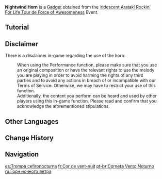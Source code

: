 {{Stub|Add usage information and preview}}
{{Item Infobox
|id           = 220097
|image        = Item Nightwind Horn.png
|type         = Gadgets
|invCategory  = Gadgets
|group        = Music Gadgets
|quality      = 4
|effect       = Allows the player to play music.
|description  = This exquisite horn is a Fontainian instrument that can be used in performances, and was a gift from Dvorak to you.<br>They say the tones of the horn are both rich and mellow as well as gentle, like a gentle evening breeze blowing among a thicket of trees. So, Fontainian composers often use horns to vividly bring the imagery of hunters and forests to life. Without a doubt, this instrument is eminently suited to a musical gala celebrating "life."
|source1      = [[Iridescent Arataki Rockin' For Life Tour de Force of Awesomeness]] Event
|source2      = 
|event        = Iridescent Arataki Rockin' For Life Tour de Force of Awesomeness
|reusable     = Yes
|usage        = Quick Use
|memento      = Yes
}}
'''Nightwind Horn''' is a [[Gadget]] obtained from the [[Iridescent Arataki Rockin' For Life Tour de Force of Awesomeness]] Event.
<!--
==Usage==
-->
==Tutorial==
{{Tutorial|Nightwind Horn}}

==Disclaimer==
There is a disclaimer in-game regarding the use of the horn:
:When using the Performance function, please make sure that you use an original composition or have the relevant rights to use the melody you are playing in order to avoid harming the rights of any third parties and to avoid any actions in breach of or incompatible with our Terms of Service. Otherwise, we may have to restrict your use of this function.<br>Additionally, the content you perform can be heard and used by other players using this in-game function. Please read and confirm that you acknowledge the aforementioned stipulations.
<!--
==Preview==
{{Preview
|file = Item Nightwind Horn
}}
-->
==Other Languages==
{{Other Languages
|en      = Nightwind Horn
|zhs     = 晚风圆号
|zhs_rm  = Wǎnfēng Yuánhào
|zht     = 晚風圓號
|zht_rm  = Wǎnfēng Yuánhào
|zh_tl   = Evening Horn
|ja      = ナイトウィンド・ホルン
|ja_rm   = Naitowindo Horun
|ja_tl   = Nightwind Horn
|ko      = 밤바람 호른
|ko_tl   = Night Wind Horn
|es      = Trompa cefironocturna
|es_tl   = Zephyrnocturne Horn
|fr      = Cor de vent-nuit
|fr_tl   = Nightwind Horn
|ru      = Горн ночного ветра
|ru_tl   = Night Wind Horn
|th      = ฮอร์นลมราตรี
|th_rm   = 
|th_tl   = 
|vi      = Kèn Gió Đêm
|vi_tl   = 
|de      = Nachtwindhorn
|de_tl   = Nightwind Horn	
|id      = Nightwind Horn
|pt      = Corneta Vento Noturno
|pt_tl   = 
|tr      = Gece Rüzgarı Borusu
|tr_tl   = 
|it      = Corno della brezza notturna
|it_tl   = 
}}

==Change History==
{{Change History|4.6}}

==Navigation==
{{Gadget Navbox}}

[[es:Trompa cefironocturna]]
[[fr:Cor de vent-nuit]]
[[pt-br:Corneta Vento Noturno]]
[[ru:Горн ночного ветра]]